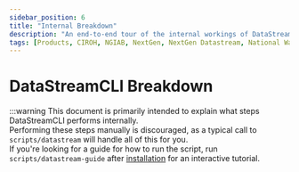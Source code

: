 ```yaml
---
sidebar_position: 6
title: "Internal Breakdown"
description: "An end-to-end tour of the internal workings of DataStreamCLI."
tags: [Products, CIROH, NGIAB, NextGen, NextGen Datastream, National Water Model]
---
```


# DataStreamCLI Breakdown

:::warning
This document is primarily intended to explain what steps DataStreamCLI performs internally.  
Performing these steps manually is discouraged, as a typical call to `scripts/datastream` will handle all of this for you.  
If you're looking for a guide for how to run the script, run `scripts/datastream-guide` after [installation](/docs/products/research-datastream/cli/install) for an interactive tutorial.


<GitHubReadme username="CIROH-UA" repo="ngen-datastream" subfolder="docs" readmeFileName="BREAKDOWN.md" trimTitle="false"/>